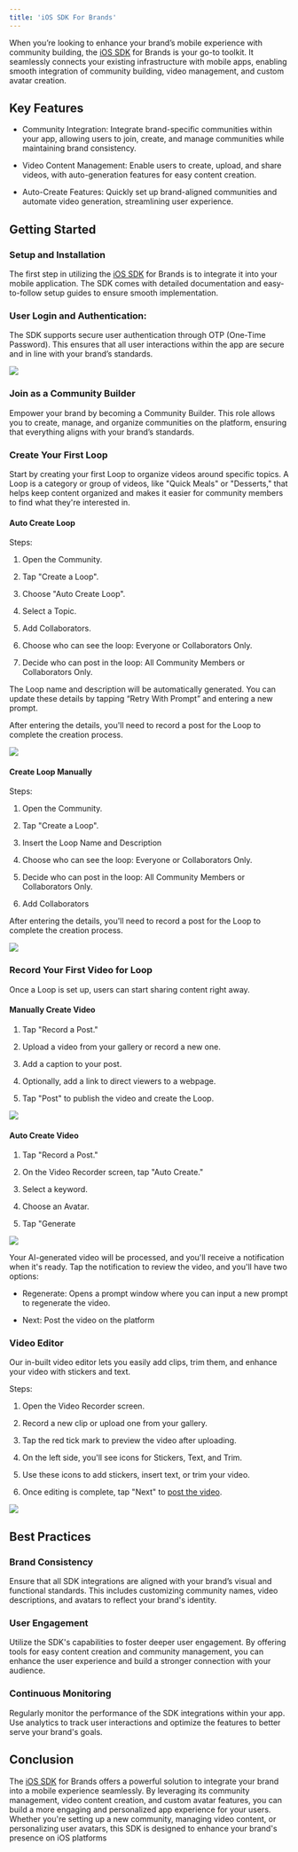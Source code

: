 ```yaml
---
title: 'iOS SDK For Brands'
---
```


When you’re looking to enhance your brand’s mobile experience with community building, the [iOS SDK](https://resources.begenuin.com/developers/sdk-docs/ios_sdk) for Brands is your go-to toolkit. It seamlessly connects your existing infrastructure with mobile apps, enabling smooth integration of community building, video management, and custom avatar creation.

## Key Features

-   Community Integration: Integrate brand-specific communities within your app, allowing users to join, create, and manage communities while maintaining brand consistency.
    

-   Video Content Management: Enable users to create, upload, and share videos, with auto-generation features for easy content creation.
    

-   Auto-Create Features: Quickly set up brand-aligned communities and automate video generation, streamlining user experience.
    

  

## Getting Started

### Setup and Installation

The first step in utilizing the [iOS SDK](https://resources.begenuin.com/developers/sdk-docs/ios_sdk) for Brands is to integrate it into your mobile application. The SDK comes with detailed documentation and easy-to-follow setup guides to ensure smooth implementation.

### User Login and Authentication:

The SDK supports secure user authentication through OTP (One-Time Password). This ensures that all user interactions within the app are secure and in line with your brand’s standards.

![](https://lh7-rt.googleusercontent.com/docsz/AD_4nXfjSuqKczOtHxRJWSewJ6pAPz1UxC6J7fLlhzyMKTvLuPnUs-3T87H8rhr47Upx2WA1H8mkes7XJRgyuku0HWrInxaq9_c4PuIZcpBIEMFjC-ZQBUptgiJZDugW_gskrmYzosRz6LwPxnbCTlrj3EGr2qs?key=96kqymjggzWSyD2vnD21hA)

### Join as a Community Builder

Empower your brand by becoming a Community Builder. This role allows you to create, manage, and organize communities on the platform, ensuring that everything aligns with your brand’s standards.

  

### Create Your First Loop

  

Start by creating your first Loop to organize videos around specific topics. A Loop is a category or group of videos, like "Quick Meals" or "Desserts," that helps keep content organized and makes it easier for community members to find what they're interested in.

#### Auto Create Loop

Steps:

1.  Open the Community.
    
2.  Tap "Create a Loop".
    
3.  Choose "Auto Create Loop".
    
4.  Select a Topic.
    
5.  Add Collaborators.
    
6.  Choose who can see the loop: Everyone or Collaborators Only.
    
7.  Decide who can post in the loop: All Community Members or Collaborators Only.
    

The Loop name and description will be automatically generated. You can update these details by tapping “Retry With Prompt” and entering a new prompt.

After entering the details, you'll need to record a post for the Loop to complete the creation process.

![](https://lh7-rt.googleusercontent.com/docsz/AD_4nXcoIGKjsH5XJ_CfePxJs3hulCgsSAjZvZksTpgGQyOld7tx2BZIIbWJ_hru6-Bdtehz8mSAC0SVARAJfz3OJ6_yRHosQovo3CUscWZaLKKNK6BbgTAupBNvoY_jp2Ag4RhElAu9_6TyAZMmIVL2wmKi_O0?key=96kqymjggzWSyD2vnD21hA)

#### Create Loop Manually

Steps:

  

1.  Open the Community.
    
2.  Tap "Create a Loop".
    
3.  Insert the Loop Name and Description
    
4.  Choose who can see the loop: Everyone or Collaborators Only.
    
5.  Decide who can post in the loop: All Community Members or Collaborators Only.
    
6.  Add Collaborators
    

After entering the details, you'll need to record a post for the Loop to complete the creation process.

![](https://lh7-rt.googleusercontent.com/docsz/AD_4nXdPUijwbQJrDRhsj8GF634ZouYUIIPSGlSrVXf1Ocrbgk8u4z3LOtV9hSlG_4NfSxEY_MT1A8trGKeMLFX0QAhwJw1d0kHARO1KXHqrgK29WoP9Wp149Wwvi_BpTylHMGVTZg-RP03KLXVfRAyDtxs0rTNY?key=96kqymjggzWSyD2vnD21hA)

  

### Record Your First Video for Loop

Once a Loop is set up, users can start sharing content right away.

#### Manually Create Video

1.  Tap "Record a Post."
    
2.  Upload a video from your gallery or record a new one.
    
3.  Add a caption to your post.
    
4.  Optionally, add a link to direct viewers to a webpage.
    
5.  Tap "Post" to publish the video and create the Loop.
    

![](https://lh7-rt.googleusercontent.com/docsz/AD_4nXfa6YSIWP8XKgSVHcGPgUWLqhYaIEbA9n8hbaq1L2L-pnoykIDBYbT09_GfKEpRDuTBdL-OtHoPSW-pk32dMx8fU4mQeOZGBj8C_AyZbD1IxteA7VQqNcuOs02S3jX88d1-K7-1G_h1f2EdvsmK80uusnFp?key=96kqymjggzWSyD2vnD21hA)

#### Auto Create Video

1.  Tap "Record a Post."
    
2.  On the Video Recorder screen, tap "Auto Create."
    
3.  Select a keyword.
    
4.  Choose an Avatar.
    
5.  Tap "Generate
    

![](https://lh7-rt.googleusercontent.com/docsz/AD_4nXft0eCyAb8_N_WeSU8GZAmaf8Zp0FlVCHcoJ_y0kBQ_0SdEQOUdfmz7QwWhG8fTUhy-HDInS20meGfZoM65nvPuy9FUHkFZtLYOCoRIKNIlzAsMBLJ9n1n5jDmtprmcc6uIBqI9bZNZqh0-NDo_c8KDSS89?key=96kqymjggzWSyD2vnD21hA)

Your AI-generated video will be processed, and you'll receive a notification when it's ready. Tap the notification to review the video, and you'll have two options:

-   Regenerate: Opens a prompt window where you can input a new prompt to regenerate the video.
    
-   Next: Post the video on the platform  
      
    

  

### Video Editor

Our in-built video editor lets you easily add clips, trim them, and enhance your video with stickers and text.

Steps:

1.  Open the Video Recorder screen.
    
2.  Record a new clip or upload one from your gallery.
    
3.  Tap the red tick mark to preview the video after uploading.
    
4.  On the left side, you'll see icons for Stickers, Text, and Trim.
    
5.  Use these icons to add stickers, insert text, or trim your video.
    
6.  Once editing is complete, tap "Next" to [post the video](https://docs.google.com/document/d/1VX8zLPrBzFjvmq-pFXgoX4QrfFIYwUKTvcdy-tQ2bIc/edit#heading=h.c6nrlia8yqmo).
    

![](https://lh7-rt.googleusercontent.com/docsz/AD_4nXfR2JlT7BsuifKOhGtcG6ncbZByJKjV-rC3I0w8bPsHpmTSzd0LPL-aMrlMyhAh585DMrbBFP2Rh3gYxcVKQs8uJkvSavtKD1H1r_AgMSh2RoY6Hu_P92fz9SyARqVUkTf6v9ttzyxNr_lMzKwFTwzt7_tW?key=96kqymjggzWSyD2vnD21hA)

  
  

## Best Practices

### Brand Consistency

Ensure that all SDK integrations are aligned with your brand’s visual and functional standards. This includes customizing community names, video descriptions, and avatars to reflect your brand's identity.

### User Engagement

Utilize the SDK's capabilities to foster deeper user engagement. By offering tools for easy content creation and community management, you can enhance the user experience and build a stronger connection with your audience.

### Continuous Monitoring

Regularly monitor the performance of the SDK integrations within your app. Use analytics to track user interactions and optimize the features to better serve your brand's goals.

## Conclusion

The [iOS SDK](https://resources.begenuin.com/developers/sdk-docs/ios_sdk) for Brands offers a powerful solution to integrate your brand into a mobile experience seamlessly. By leveraging its community management, video content creation, and custom avatar features, you can build a more engaging and personalized app experience for your users. Whether you're setting up a new community, managing video content, or personalizing user avatars, this SDK is designed to enhance your brand's presence on iOS platforms
